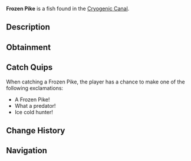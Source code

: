 {{FishInfobox
|image          = Frozen Pike.png
|rarity         = Rare
|sea            = First Sea
|location       = [[Cryogenic Canal]]
|sublocation    = 
|sources        = Fishing Rod
|radar_location = 
|xp             = 280
|weather        = 
|time           = 
|season         = Winter
|bait           = Fish Head
|base_weight    = 25
|base_value     = 650
|weight_range   = 15
|base_chance    = 25
|base_resil     = 40
}}
'''Frozen Pike''' is a {{Rarity|Rare}} fish found in the [[Cryogenic Canal]].

== Description ==
{{Description|A long and sleek predator fish, its body covered in frost-like patterns and icy fins.|Bestiary Entry}}

== Obtainment ==
{{Description|Hunts in the deepest parts of the canal.|Bestiary Hint}}
{{Fish Availability|
Cryogenic Canal
|top_rods      = 
Leviathan's Fang Rod\288148.79\171630.87;
Trident Rod\275636.25\172051.37;
Krampus's Rod\265240.52\232245.4;
Free Spirit Rod\252119.62\157372.35;
Magma Rod\249017.89\218040.81;
Flimsy Rod\174830.7\214180.97;
Plastic Rod\232398.66\203037.82;
Fast Rod\197316.36\236109.69;
Fischer's Rod\181899.88\224490.12;
Adventurer's Rod\179263.65\221236.64;
Buddy Bond Rod\171646.91\215408.39;
No-Life Rod\216714.71\142763.29;
Ethereal Prism Rod\214343.29\123772.31;
Seraphic Rod\211701.59\124312.35;
Rod Of The Forgotten Fang\198546.44\115951.48;
Challenger's Rod\196129.98\120230.01;
Rod Of The Exalted One\193557.75\112515.54;
Rod Of The Depths\186847.14\112081.31;
Zeus Rod\180795.35\112071.02;
Blazebringer Rod\180786.58\112846.47;
Verdant Shear Rod\179333.1\112352.98;
Depthseeker Rod\178088.75\113948.04;
Avalanche Rod\166968.17\107123.54;
Volcanic Rod\161856.05\105427.84;
Steady Rod\73638.08\51168.71
|recommended   = Trident Rod
}}

== Catch Quips ==
When catching a Frozen Pike, the player has a chance to make one of the following exclamations:
* A Frozen Pike!
* What a predator!
* Ice cold hunter!

== Change History ==
{{Change History|{{subst:Current Version}}}}

== Navigation ==
{{Fish Navbox|Cryogenic Canal}}